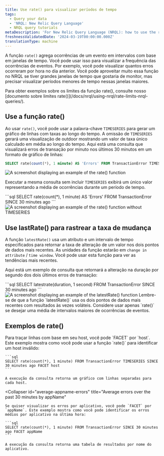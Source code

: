 ```yaml
---
title: Use rate() para visualizar períodos de tempo
tags:
  - Query your data
  - 'NRQL: New Relic Query Language'
  - NRQL query tutorials
metaDescription: 'For New Relic Query Language (NRQL): how to use the rate() function to visualize event occurrences over a set period of time.'
freshnessValidatedDate: '2024-03-19T00:00:00.000Z'
translationType: machine
---
```





A função `rate()` agrega ocorrências de um evento em intervalos com base em janelas de tempo. Você pode usar isso para visualizar a frequência das ocorrências de eventos. Por exemplo, você pode visualizar quantos erros ocorreram por hora no dia anterior. Você pode aproveitar muito essa função no NRQL se tiver grandes janelas de tempo que gostaria de monitor, mas precisar visualizar períodos menores de tempo nessas janelas maiores.

<Callout variant="tip">
  Para obter exemplos sobre os limites da função rate(), consulte nosso [documento sobre limites rate()](/docs/nrql/using-nrql/rate-limits-nrql-queries/).
</Callout>

## Use a função rate()

Ao usar `rate()`, você pode usar a palavra-chave `TIMESERIES` para gerar um gráfico de linhas com taxas ao longo do tempo. A omissão de `TIMESERIES` gerará uma visualização de outdoor mostrando um valor de taxa único calculado em média ao longo do tempo. Aqui está uma consulta que visualizará erros de transação por minuto nos últimos 30 minutos em um formato de gráfico de linhas:

```sql
SELECT rate(count(*), 1 minute) AS 'Errors' FROM TransactionError TIMESERIES SINCE 30 minutes ago
```

<img
  title="Rate function with timeseries"
  alt="A screenshot displaying an example of the rate() function"
  src={exampleRateFunction}
/>

Executar a mesma consulta sem incluir `TIMESERIES` exibirá um único valor representando a média de ocorrências durante um período de tempo.

<SideBySide>
  <Side>
    ```sql
    SELECT rate(count(*), 1 minute) AS 'Errors' FROM TransactionError SINCE 30 minutes ago
    ```
  </Side>

  <Side>
    <img
      title="Rate function without timeseries"
      alt="A screenshot displaying an example of the rate() function without TIMESERIES"
      src={exampleRateFunctionNoTimeseries}
    />
  </Side>
</SideBySide>

## Use lastRate() para rastrear a taxa de mudança

A função `latestRate()` usa um atributo e um intervalo de tempo especificados para retornar a taxa de alteração de um valor nos dois pontos de dados mais recentes. As unidades da função estarão em `change in attribute` / `time window`. Você pode usar esta função para ver as tendências mais recentes.

Aqui está um exemplo de consulta que retornará a alteração na duração por segundo dos dois últimos erros de transação:

<SideBySide>
  <Side>
    ```sql
    SELECT latestrate(duration, 1 second) FROM TransactionError SINCE 30 minutes ago
    ```
  </Side>

  <Side>
    <img
      title="Latestrate function"
      alt="A screenshot displaying an example of the latestRate() function"
      src={exampleLatestRateFunction}
    />
  </Side>
</SideBySide>

<Callout variant="important">
  Lembre-se de que a função `latestRate()` usa os dois pontos de dados mais recentes com resultados às vezes voláteis. Considere usar apenas `rate()` se desejar uma média de intervalos maiores de ocorrências de eventos.
</Callout>

## Exemplos de rate()

<CollapserGroup>
  <Collapser
    id="error-by-hostname"
    title="Visualize a taxa de erros por host"
  >
    Para traçar linhas com base em seu host, você pode `FACET` por `host`. Este exemplo mostra como você pode usar a função `rate()` para identificar um host inválido:

    ```sql
    SELECT rate(count(*), 1 minute) FROM TransactionError TIMESERIES SINCE 30 minutes ago FACET host
    ```

    A execução da consulta retorna um gráfico com linhas separadas para cada host.
  </Collapser>

  <Collapser
    id="average-appname-errors"
    title="Average errors over the past 30 minutes by appName"
  >
    Se quiser visualizar os erros por aplicativo, você pode `FACET` por `appName`. Este exemplo mostra como você pode identificar os erros médios por aplicativo na última hora:

    ```sql
    SELECT rate(count(*), 1 minute) FROM TransactionError SINCE 30 minutes ago FACET appName
    ```

    A execução da consulta retorna uma tabela de resultados por nome do aplicativo.
  </Collapser>
</CollapserGroup>